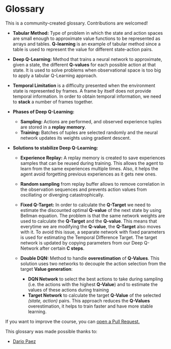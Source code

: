 # Glossary 

This is a community-created glossary. Contributions are welcomed!

- **Tabular Method:** Type of problem in which the state and action spaces are small enough to approximate value functions to be represented as arrays and tables. 
**Q-learning** is an example of tabular method since a table is used to represent the value for different state-action pairs.

- **Deep Q-Learning:** Method that trains a neural network to approximate, given a state, the different **Q-values** for each possible action at that state.
It is used to solve problems when observational space is too big to apply a tabular Q-Learning approach. 

- **Temporal Limitation** is a difficulty presented when the environment state is represented by frames. A frame by itself does not provide temporal information. 
In order to obtain temporal information, we need to **stack** a number of frames together.  

- **Phases of Deep Q-Learning:**
  - **Sampling:** Actions are performed, and observed experience tuples are stored in a **replay memory**.
  - **Training:** Batches of tuples are selected randomly and the neural network updates its weights using gradient descent. 
  
- **Solutions to stabilize Deep Q-Learning:**
  - **Experience Replay:** A replay memory is created to save experiences samples that can be reused during training. 
  This allows the agent to learn from the same experiences multiple times. Also, it helps the agent avoid forgetting previous experiences as it gets new ones.
  - **Random sampling** from replay buffer allows to remove correlation in the observation sequences and prevents action values from oscillating or diverging
  catastrophically.

  - **Fixed Q-Target:** In order to calculate the **Q-Target** we need to estimate the discounted optimal **Q-value** of the next state by using Bellman equation. The problem
  is that the same network weights are used to calculate the **Q-Target** and the **Q-value**. This means that everytime we are modifying the **Q-value**, the **Q-Target** also moves with it.
  To avoid this issue, a separate network with fixed parameters is used for estimating the Temporal Difference Target. The target network is updated by copying parameters from
  our Deep Q-Network after certain **C steps**. 
  
  - **Double DQN:** Method to handle **overestimation** of **Q-Values**. This solution uses two networks to decouple the action selection from the target **Value generation**:
     - **DQN Network** to select the best actions to take during sampling (i.e. the actions with the highest **Q-Value**) and to estimate the values of these actions during training
     - **Target Network** to calculate the target **Q-Value** of the selected _(state, action)_ pairs.
This approach reduces the **Q-Values** overestimation, it helps to train faster and have more stable learning.

If you want to improve the course, you can [open a Pull Request.](https://github.com/huggingface/deep-rl-class/pulls)

This glossary was made possible thanks to:

- [Dario Paez](https://github.com/dario248)
